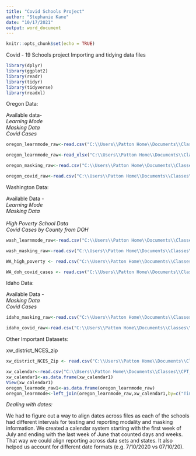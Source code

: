 ---
title: "Covid Schools Project"
author: "Stephanie Kane"
date: "10/17/2021"
output: word_document
---

```{r setup, include=FALSE}
knitr::opts_chunk$set(echo = TRUE)
```

Covid - 19 Schools project
Importing and tidying data files

```{r}
library(dplyr)
library(ggplot2)
library(readr)
library(tidyr)
library(tidyverse)
library(readxl)
```

Oregon Data: \

Available data-  \
*Learning Mode* \
*Masking Data* \
*Covid Cases* \

```{r}
oregon_learnmode_raw<-read.csv("C:\\Users\\Patton Home\\Documents\\Classes\\CPT_S 575 Fall 2021\\Project\\Learning Model Data Files (N-Z)  CSVs\\Oregon_LearningModelData_Final.csv",header=TRUE,sep=",")

oregon_learnmode_raw<-read_xlsx("C:\\Users\\Patton Home\\Documents\\Classes\\CPT_S 575 Fall 2021\\Project\\Learning Model Data Files (N-Z)  CSVs\\Oregon_LearningModelData_Final.xlsx",col_types=c("text","text","text","text","text","text","numeric","numeric","text","text","numeric","numeric","numeric","text","date","date","text","skip","skip","skip","text","skip","skip","skip","numeric","numeric","numeric", "numeric","numeric"))

oregon_masking_raw<-read.csv("C:\\Users\\Patton Home\\Documents\\Classes\\CPT_S 575 Fall 2021\\Project\\Masking Data\\Oregon_MaskingData.csv",header=TRUE,sep=",")

oregon_covid_raw<-read.csv("C:\\Users\\Patton Home\\Documents\\Classes\\CPT_S 575 Fall 2021\\Project\\CSDH COVID-19 Data\\CSDH_OR_COVID_Schools.csv",header=TRUE,sep=",")
```

Washington Data: \

Available Data - \
*Learning Mode* \
*Masking Data* \
\
*High Poverty School Data* \
*Covid Cases by County from DOH*\


```{r}
wash_learnmode_raw<-read.csv("C:\\Users\\Patton Home\\Documents\\Classes\\CPT_S 575 Fall 2021\\Project\\Learning Model Data Files (N-Z)  CSVs\\Washington_LearningModelData_Final.csv",header=TRUE,sep=",")

wash_masking_raw<-read.csv("C:\\Users\\Patton Home\\Documents\\Classes\\CPT_S 575 Fall 2021\\Project\\Masking Data\\Washington_MaskingData .csv",header=TRUE,sep=",")  

WA_high_poverty <- read.csv("C:\\Users\\Patton Home\\Documents\\Classes\\CPT_S 575 Fall 2021\\Project\\National Board High Poverty Schools List for 2020_21_WA.csv",header=TRUE,sep=",")

WA_doh_covid_cases <- read.csv("C:\\Users\\Patton Home\\Documents\\Classes\\CPT_S 575 Fall 2021\\Project\\WA_COVID19_Cases_Hospitalizations_Deaths-1.csv",header=TRUE,sep=",")
```

Idaho Data: \

Available Data - \
*Masking Data*\
*Covid Cases*\

```{r}   
idaho_masking_raw<-read.csv("C:\\Users\\Patton Home\\Documents\\Classes\\CPT_S 575 Fall 2021\\Project\\Masking Data\\Idaho_MaskingData.csv",header=TRUE,sep=",")

idaho_covid_raw<-read.csv("C:\\Users\\Patton Home\\Documents\\Classes\\CPT_S 575 Fall 2021\\Project\\CSDH COVID-19 Data\\CSDH_ID_COVID_Schools.csv",header=TRUE,sep=",")
```


Other Important Datasets: \

xw_district_NCES_zip

```{r}
xw_district_NCES_Zip <- read.csv("C:\\Users\\Patton Home\\Documents\\Classes\\CPT_S 575 Fall 2021\\Project\\District_NCES_Zip_Crosswalk.csv",header=TRUE,sep=",")
```


```{r}
xw_calendar<-read.csv("C:\\Users\\Patton Home\\Documents\\Classes\\CPT_S 575 Fall 2021\\Project\\xw_calendar.csv",header=TRUE,sep=",")
xw_calendar1<-as.data.frame(xw_calendar1)
View(xw_calendar1)
oregon_learmode_raw1<-as.data.frame(oregon_learnmode_raw)
oregon_learnmode<-left_join(oregon_learnmode_raw,xw_calendar1,by=c("TimePeriodStart"="Date"))
```

*Dealing with dates:*

We had to figure out a way to align dates across files as each of the schools had different intervals for testing and reporting modality and masking information.  We created a calendar system starting with the first week of July and ending with the last week of June that counted days and weeks.  That way we could align reporting across data sets and states.  It also helped us account for different date formats (e.g. 7/10/2020 vs 07/10/20).

